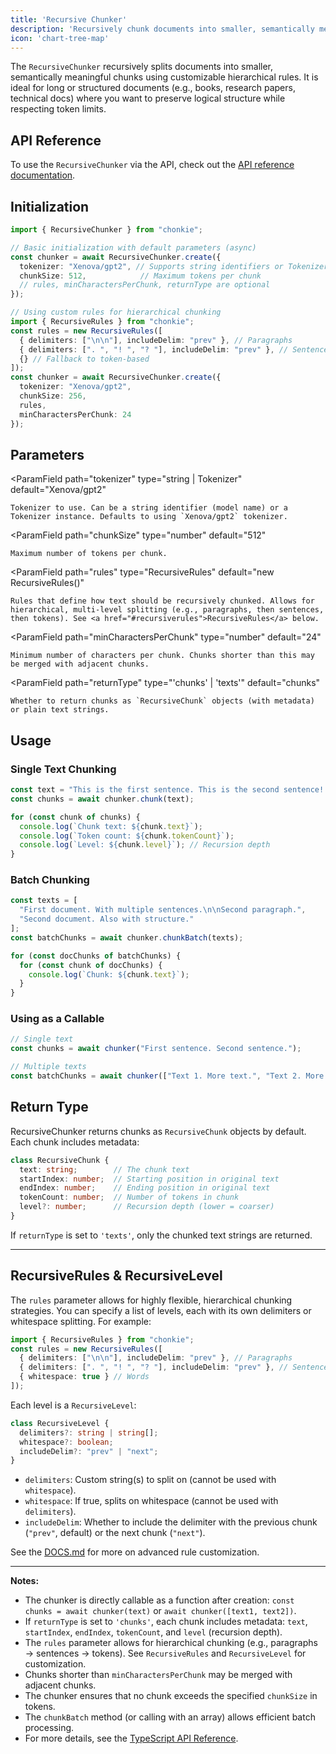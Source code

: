 ```yaml
---
title: 'Recursive Chunker'
description: 'Recursively chunk documents into smaller, semantically meaningful pieces using customizable rules.'
icon: 'chart-tree-map'
---
```


The `RecursiveChunker` recursively splits documents into smaller, semantically meaningful chunks using customizable hierarchical rules. It is ideal for long or structured documents (e.g., books, research papers, technical docs) where you want to preserve logical structure while respecting token limits.

## API Reference
To use the `RecursiveChunker` via the API, check out the [API reference documentation](../../api-reference/recursive-chunker).

## Initialization

```ts
import { RecursiveChunker } from "chonkie";

// Basic initialization with default parameters (async)
const chunker = await RecursiveChunker.create({
  tokenizer: "Xenova/gpt2", // Supports string identifiers or Tokenizer instance
  chunkSize: 512,            // Maximum tokens per chunk
  // rules, minCharactersPerChunk, returnType are optional
});

// Using custom rules for hierarchical chunking
import { RecursiveRules } from "chonkie";
const rules = new RecursiveRules([
  { delimiters: ["\n\n"], includeDelim: "prev" }, // Paragraphs
  { delimiters: [". ", "! ", "? "], includeDelim: "prev" }, // Sentences
  {} // Fallback to token-based
]);
const chunker = await RecursiveChunker.create({
  tokenizer: "Xenova/gpt2",
  chunkSize: 256,
  rules,
  minCharactersPerChunk: 24
});
```

## Parameters

<ParamField
    path="tokenizer"
    type="string | Tokenizer"
    default="Xenova/gpt2"
>
    Tokenizer to use. Can be a string identifier (model name) or a Tokenizer instance. Defaults to using `Xenova/gpt2` tokenizer.
</ParamField>

<ParamField
    path="chunkSize"
    type="number"
    default="512"
>
    Maximum number of tokens per chunk.
</ParamField>

<ParamField
    path="rules"
    type="RecursiveRules"
    default="new RecursiveRules()"
>
    Rules that define how text should be recursively chunked. Allows for hierarchical, multi-level splitting (e.g., paragraphs, then sentences, then tokens). See <a href="#recursiverules">RecursiveRules</a> below.
</ParamField>

<ParamField
    path="minCharactersPerChunk"
    type="number"
    default="24"
>
    Minimum number of characters per chunk. Chunks shorter than this may be merged with adjacent chunks.
</ParamField>

<ParamField
    path="returnType"
    type="'chunks' | 'texts'"
    default="chunks"
>
    Whether to return chunks as `RecursiveChunk` objects (with metadata) or plain text strings.
</ParamField>

## Usage

### Single Text Chunking

```ts
const text = "This is the first sentence. This is the second sentence! And here's a third one?";
const chunks = await chunker.chunk(text);

for (const chunk of chunks) {
  console.log(`Chunk text: ${chunk.text}`);
  console.log(`Token count: ${chunk.tokenCount}`);
  console.log(`Level: ${chunk.level}`); // Recursion depth
}
```

### Batch Chunking

```ts
const texts = [
  "First document. With multiple sentences.\n\nSecond paragraph.",
  "Second document. Also with structure."
];
const batchChunks = await chunker.chunkBatch(texts);

for (const docChunks of batchChunks) {
  for (const chunk of docChunks) {
    console.log(`Chunk: ${chunk.text}`);
  }
}
```

### Using as a Callable

```ts
// Single text
const chunks = await chunker("First sentence. Second sentence.");

// Multiple texts
const batchChunks = await chunker(["Text 1. More text.", "Text 2. More."]);
```

## Return Type

RecursiveChunker returns chunks as `RecursiveChunk` objects by default. Each chunk includes metadata:

```ts
class RecursiveChunk {
  text: string;        // The chunk text
  startIndex: number;  // Starting position in original text
  endIndex: number;    // Ending position in original text
  tokenCount: number;  // Number of tokens in chunk
  level?: number;      // Recursion depth (lower = coarser)
}
```

If `returnType` is set to `'texts'`, only the chunked text strings are returned.

---

## RecursiveRules & RecursiveLevel

The `rules` parameter allows for highly flexible, hierarchical chunking strategies. You can specify a list of levels, each with its own delimiters or whitespace splitting. For example:

```ts
import { RecursiveRules } from "chonkie";
const rules = new RecursiveRules([
  { delimiters: ["\n\n"], includeDelim: "prev" }, // Paragraphs
  { delimiters: [". ", "! ", "? "], includeDelim: "prev" }, // Sentences
  { whitespace: true } // Words
]);
```

Each level is a `RecursiveLevel`:

```ts
class RecursiveLevel {
  delimiters?: string | string[];
  whitespace?: boolean;
  includeDelim?: "prev" | "next";
}
```

- `delimiters`: Custom string(s) to split on (cannot be used with `whitespace`).
- `whitespace`: If true, splits on whitespace (cannot be used with `delimiters`).
- `includeDelim`: Whether to include the delimiter with the previous chunk (`"prev"`, default) or the next chunk (`"next"`).

See the [DOCS.md](https://github.com/chonkie-inc/chonkie-ts/blob/main/.temp/DOCS.md) for more on advanced rule customization.

---

**Notes:**

- The chunker is directly callable as a function after creation: `const chunks = await chunker(text)` or `await chunker([text1, text2])`.
- If `returnType` is set to `'chunks'`, each chunk includes metadata: `text`, `startIndex`, `endIndex`, `tokenCount`, and `level` (recursion depth).
- The `rules` parameter allows for hierarchical chunking (e.g., paragraphs → sentences → tokens). See `RecursiveRules` and `RecursiveLevel` for customization.
- Chunks shorter than `minCharactersPerChunk` may be merged with adjacent chunks.
- The chunker ensures that no chunk exceeds the specified `chunkSize` in tokens.
- The `chunkBatch` method (or calling with an array) allows efficient batch processing.
- For more details, see the [TypeScript API Reference](https://github.com/chonkie-inc/chonkie-ts).
